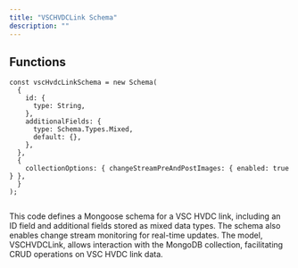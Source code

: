 ```yaml
---
title: "VSCHVDCLink Schema"
description: ""
---
```



## Functions

```tsx:getAllDataRequests
const vscHvdcLinkSchema = new Schema(
  {
    id: {
      type: String,
    },
    additionalFields: {
      type: Schema.Types.Mixed,
      default: {},
    },
  },
  {
    collectionOptions: { changeStreamPreAndPostImages: { enabled: true } },
  }
);


```
This code defines a Mongoose schema for a VSC HVDC link, including an ID field and additional fields stored as mixed data types. The schema also enables change stream monitoring for real-time updates. The model, VSCHVDCLink, allows interaction with the MongoDB collection, facilitating CRUD operations on VSC HVDC link data.